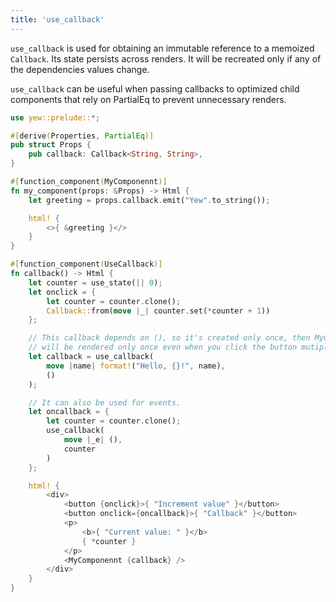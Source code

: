 ```yaml
---
title: 'use_callback'
---
```


`use_callback` is used for obtaining an immutable reference to a memoized `Callback`.
Its state persists across renders.
It will be recreated only if any of the dependencies values change.

`use_callback` can be useful when passing callbacks to optimized child components that rely on
PartialEq to prevent unnecessary renders.

```rust
use yew::prelude::*;

#[derive(Properties, PartialEq)]
pub struct Props {
    pub callback: Callback<String, String>,
}

#[function_component(MyComponennt)]
fn my_component(props: &Props) -> Html {
    let greeting = props.callback.emit("Yew".to_string());

    html! {
        <>{ &greeting }</>
    }
}

#[function_component(UseCallback)]
fn callback() -> Html {
    let counter = use_state(|| 0);
    let onclick = {
        let counter = counter.clone();
        Callback::from(move |_| counter.set(*counter + 1))
    };

    // This callback depends on (), so it's created only once, then MyComponennt
    // will be rendered only once even when you click the button mutiple times.
    let callback = use_callback(
        move |name| format!("Hello, {}!", name),
        ()
    );

    // It can also be used for events.
    let oncallback = {
        let counter = counter.clone();
        use_callback(
            move |_e| (),
            counter
        )
    };

    html! {
        <div>
            <button {onclick}>{ "Increment value" }</button>
            <button onclick={oncallback}>{ "Callback" }</button>
            <p>
                <b>{ "Current value: " }</b>
                { *counter }
            </p>
            <MyComponennt {callback} />
        </div>
    }
}
```
